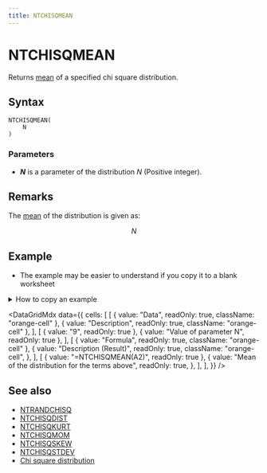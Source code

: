```yaml
---
title: NTCHISQMEAN
---
```



# NTCHISQMEAN

Returns [mean](/docs/glossary#mean) of a specified chi square distribution.

## Syntax

```excel
NTCHISQMEAN(
    N
)
```

### Parameters

- **_N_** is a parameter of the distribution $N$ (Positive integer).

## Remarks

The [mean](/docs/glossary#mean) of the distribution is given as:

$$
N
$$

## Example

- The example may be easier to understand if you copy it to a blank worksheet

<details>
  <summary>How to copy an example</summary>

1.  Create a blank workbook or worksheet.
2.  Select the example in the Help topic.

    **Note**  Do not select the row or column headers.

    ![Selecting an example from Help](./../../assets/functions/HowToCopy.png)

    Selecting an example from Help

3.  Press CTRL+C.
4.  In the worksheet, select cell A1, and press CTRL+V.
5.  To switch between viewing the results and viewing the formulas that return the results, press CTRL+` (grave accent), or on the **Tools** menu, point to **Formula Auditing**, and then click **Formula Auditing Mode**.

</details>

<DataGridMdx
  data={{
    cells: [
      [
        { value: "Data", readOnly: true, className: "orange-cell" },
        { value: "Description", readOnly: true, className: "orange-cell" },
      ],
      [
        { value: "9", readOnly: true },
        { value: "Value of parameter N", readOnly: true },
      ],
      [
        { value: "Formula", readOnly: true, className: "orange-cell" },
        {
          value: "Description (Result)",
          readOnly: true,
          className: "orange-cell",
        },
      ],
      [
        { value: "=NTCHISQMEAN(A2)", readOnly: true },
        {
          value: "Mean of the distribution for the terms above",
          readOnly: true,
        },
      ],
    ],
  }}
/>

## See also

- [NTRANDCHISQ](../01-random-numbers/01-single-series/04-ntrandchisq.mdx)
- [NTCHISQDIST](017-ntchisqdist.mdx)
- [NTCHISQKURT](019-ntchisqkurt.mdx)
- [NTCHISQMOM](021-ntchisqmom.mdx)
- [NTCHISQSKEW](022-ntchisqskew.mdx)
- [NTCHISQSTDEV](023-ntchisqstdev.mdx)
- [Chi square distribution](https://www.ntrand.com/chi-square-distribution/)
